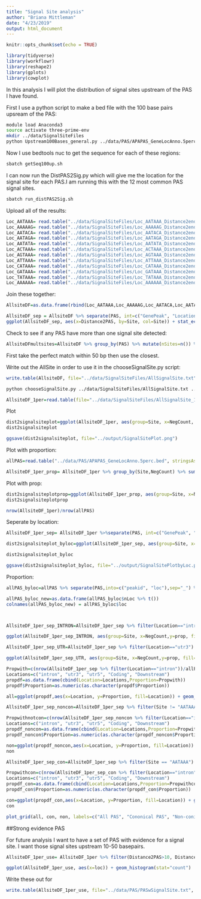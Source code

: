 ```yaml
---
title: "Signal Site analysis"
author: "Briana Mittleman"
date: "4/23/2019"
output: html_document
---
```


```r
knitr::opts_chunk$set(echo = TRUE)
```


```r
library(tidyverse)
library(workflowr)
library(reshape2)
library(gplots)
library(cowplot)
```

In this analysis I will plot the distribution of signal sites upstream of the PAS I have found. 


First I use a python script to make a bed file with the 100 base pairs upsream of the PAS:

```bash
module load Anaconda3
source activate three-prime-env
mkdir ../data/SignalSiteFiles
python Upstream100Bases_general.py ../data/PAS/APAPAS_GeneLocAnno.5perc.bed ../data/SignalSiteFiles/APAPAS_100up.bed
```


Now I use bedtools nuc to get the sequence for each of these regions:  
```bash
sbatch getSeq100up.sh 
```

I can now run the DistPAS2Sig.py which will give me the location for the signal site for each PAS.I am running this with the 12 most common PAS signal sites. 

```bash
sbatch run_distPAS2Sig.sh
```

Upload all of the results:

```r
Loc_AATAAA= read.table("../data/SignalSiteFiles/Loc_AATAAA_Distance2end.txt", header=F, col.names =c( "PAS", "Distance2PAS")) %>% mutate(Site="AATAAA")
Loc_AAAAAG= read.table("../data/SignalSiteFiles/Loc_AAAAAG_Distance2end.txt", header=F, col.names =c( "PAS", "Distance2PAS")) %>% mutate(Site="AAAAAG")
Loc_AATACA= read.table("../data/SignalSiteFiles/Loc_AATACA_Distance2end.txt", header=F, col.names =c( "PAS", "Distance2PAS")) %>% mutate(Site="AATACA")
Loc_AATAGA= read.table("../data/SignalSiteFiles/Loc_AATAGA_Distance2end.txt", header=F, col.names =c( "PAS", "Distance2PAS")) %>% mutate(Site="AATAGA")
Loc_AATATA= read.table("../data/SignalSiteFiles/Loc_AATATA_Distance2end.txt", header=F, col.names =c( "PAS", "Distance2PAS")) %>% mutate(Site="AATATA")
Loc_ACTAAA= read.table("../data/SignalSiteFiles/Loc_ACTAAA_Distance2end.txt", header=F, col.names =c( "PAS", "Distance2PAS")) %>% mutate(Site="ACTAAA")
Loc_AGTAAA= read.table("../data/SignalSiteFiles/Loc_AGTAAA_Distance2end.txt", header=F, col.names =c( "PAS", "Distance2PAS")) %>% mutate(Site="AGTAAA")
Loc_ATTAAA= read.table("../data/SignalSiteFiles/Loc_ATTAAA_Distance2end.txt", header=F, col.names =c( "PAS", "Distance2PAS")) %>% mutate(Site="ATTAAA")
Loc_CATAAA= read.table("../data/SignalSiteFiles/Loc_CATAAA_Distance2end.txt", header=F, col.names =c( "PAS", "Distance2PAS")) %>% mutate(Site="CATAAA")
Loc_GATAAA= read.table("../data/SignalSiteFiles/Loc_GATAAA_Distance2end.txt", header=F, col.names =c( "PAS", "Distance2PAS")) %>% mutate(Site="GATAAA")
Loc_TATAAA= read.table("../data/SignalSiteFiles/Loc_TATAAA_Distance2end.txt", header=F, col.names =c( "PAS", "Distance2PAS")) %>% mutate(Site="TATAAA")
Loc_AAAAAA= read.table("../data/SignalSiteFiles/Loc_AAAAAA_Distance2end.txt", header=F, col.names =c( "PAS", "Distance2PAS")) %>% mutate(Site="AAAAAA")
```

Join these together:  

```r
AllsiteDF=as.data.frame(rbind(Loc_AATAAA,Loc_AAAAAG,Loc_AATACA,Loc_AATAGA,Loc_AATATA,Loc_ACTAAA,Loc_AGTAAA,Loc_ATTAAA, Loc_GATAAA,Loc_TATAAA,Loc_CATAAA, Loc_AAAAAA))
```



```r

AllsiteDF_sep = AllsiteDF %>% separate(PAS, int=c("GenePeak", "Location"), sep="_")
ggplot(AllsiteDF_sep, aes(x=Distance2PAS, by=Site, col=Site)) + stat_ecdf() + facet_wrap(~Location)


```

Check to see if any PAS have more than one signal site detected:

```r
AllsiteDFmultsites=AllsiteDF %>% group_by(PAS) %>% mutate(nSites=n()) %>% filter(nSites>1)
```
First take the perfect match within 50 bp then use the closest. 

Write out the AllSite in order to use it in the chooseSignalSite.py script:  

```r
write.table(AllsiteDF, file="../data/SignalSiteFiles/AllSignalSite.txt", quote=F, col.names = F, row.names = F, sep="\t")
```


```bash
python chooseSignalSite.py ../data/SignalSiteFiles/AllSignalSite.txt ../data/SignalSiteFiles/AllSignalSite_1perPAS.txt
```

```r
AllsiteDF_1per=read.table(file="../data/SignalSiteFiles/AllSignalSite_1perPAS.txt", col.names = colnames(AllsiteDF)) %>% mutate(NegCount=-1*as.integer(as.character(Distance2PAS)))
```

Plot

```r
dist2signalsiteplot=ggplot(AllsiteDF_1per, aes(group=Site, x=NegCount, fill=Site)) + geom_histogram(position="stack",bins=50 ) + labs(x="Distance from PAS", y="N annotated Sites", title="Location of annotated signal sites")
dist2signalsiteplot

ggsave(dist2signalsiteplot, file="../output/SignalSitePlot.png")
```
Plot with proportion:  
```r
allPAS=read.table("../data/PAS/APAPAS_GeneLocAnno.5perc.bed", stringsAsFactors = F, col.names = c("chr","start","end","PAS","score","strand"))

AllsiteDF_1per_prop= AllsiteDF_1per %>% group_by(Site,NegCount) %>% summarise(CountperPos=n()) %>% mutate(TotCount=sum(CountperPos),prop=CountperPos/nrow(allPAS))
```

Plot with prop:
```r
dist2signalsiteplotprop=ggplot(AllsiteDF_1per_prop, aes(group=Site, x=NegCount,y=prop, fill=Site)) + geom_histogram(position="stack",bins=50,stat="identity" ) + labs(x="Distance from PAS", y="Proportion of annotated Sites", title="Location of annotated signal sites",fill="Site Sequence") 
dist2signalsiteplotprop
```
```r
nrow(AllsiteDF_1per)/nrow(allPAS) 
```


Seperate by location:

```r
AllsiteDF_1per_sep= AllsiteDF_1per %>%separate(PAS, int=c("GenePeak", "Location"), sep="_")
```

```r
dist2signalsiteplot_byloc=ggplot(AllsiteDF_1per_sep, aes(group=Site, x=NegCount, fill=Site)) + geom_histogram(position="stack",bins=50 ) + labs(x="Distance from PAS", y="N annotated Sites", title="Location of annotated signal sites") + facet_wrap(~Location)

dist2signalsiteplot_byloc

ggsave(dist2signalsiteplot_byloc, file="../output/SignalSitePlotbyLoc.png")
```
Proportion:  
```r
allPAS_byloc=allPAS %>% separate(PAS,into=c("peakid", "loc"),sep="_") %>% group_by(loc) %>% summarise(nLoc=n())

allPAS_byloc_new=as.data.frame(allPAS_byloc$nLoc %>% t())
colnames(allPAS_byloc_new) = allPAS_byloc$loc



AllsiteDF_1per_sep_INTRON=AllsiteDF_1per_sep %>% filter(Location=="intron") %>%  group_by(Site,NegCount) %>% summarise(CountperPos=n()) %>% mutate(TotCount=sum(CountperPos),prop=CountperPos/(allPAS_byloc_new$intron))

ggplot(AllsiteDF_1per_sep_INTRON, aes(group=Site, x=NegCount,y=prop, fill=Site)) + geom_histogram(position="stack",bins=5, stat="identity" ) + labs(x="Distance from PAS", y="Propotion of Intron annotated Sites", title="Location of annotated signal sites") 
```
```r
AllsiteDF_1per_sep_UTR=AllsiteDF_1per_sep %>% filter(Location=="utr3") %>%  group_by(Site,NegCount) %>% summarise(CountperPos=n()) %>% mutate(TotCount=sum(CountperPos),prop=CountperPos/(allPAS_byloc_new$intron))

ggplot(AllsiteDF_1per_sep_UTR, aes(group=Site, x=NegCount,y=prop, fill=Site)) + geom_histogram(position="stack", stat="identity" ) + labs(x="Distance from PAS", y="Propotion of UTR annotated Sites", title="Location of annotated signal sites in UTR") 
```

```r
Propwith=c(nrow(AllsiteDF_1per_sep %>% filter(Location=="intron"))/allPAS_byloc_new$intron,nrow(AllsiteDF_1per_sep %>% filter(Location=="utr3"))/allPAS_byloc_new$utr3,nrow(AllsiteDF_1per_sep %>% filter(Location=="utr5"))/allPAS_byloc_new$utr5,nrow(AllsiteDF_1per_sep %>% filter(Location=="cds"))/allPAS_byloc_new$cds,nrow(AllsiteDF_1per_sep %>% filter(Location=="end"))/allPAS_byloc_new$end)
Locations=c("intron", "utr3", "utr5", "Coding", "Downstream")
propdf=as.data.frame(cbind(Location=Locations,Proportion=Propwith))
propdf$Proportion=as.numeric(as.character(propdf$Proportion))

all=ggplot(propdf,aes(x=Location, y=Proportion, fill=Location)) + geom_bar(stat="identity") + theme(axis.text.x = element_text(angle = 90, hjust = 1))
```

```r
AllsiteDF_1per_sep_noncon=AllsiteDF_1per_sep %>% filter(Site != "AATAAA")

Propwithnotcon=c(nrow(AllsiteDF_1per_sep_noncon %>% filter(Location=="intron"))/allPAS_byloc_new$intron,nrow(AllsiteDF_1per_sep_noncon %>% filter(Location=="utr3"))/allPAS_byloc_new$utr3,nrow(AllsiteDF_1per_sep_noncon %>% filter(Location=="utr5"))/allPAS_byloc_new$utr5,nrow(AllsiteDF_1per_sep_noncon %>% filter(Location=="cds"))/allPAS_byloc_new$cds,nrow(AllsiteDF_1per_sep_noncon %>% filter(Location=="end"))/allPAS_byloc_new$end)
Locations=c("intron", "utr3", "utr5", "Coding", "Downstream")
propdf_noncon=as.data.frame(cbind(Location=Locations,Proportion=Propwithnotcon))
propdf_noncon$Proportion=as.numeric(as.character(propdf_noncon$Proportion))

non=ggplot(propdf_noncon,aes(x=Location, y=Proportion, fill=Location)) + geom_bar(stat="identity")+theme(axis.text.x = element_text(angle = 90, hjust = 1))
non
```
```r
AllsiteDF_1per_sep_con=AllsiteDF_1per_sep %>% filter(Site == "AATAAA")

Propwithcon=c(nrow(AllsiteDF_1per_sep_con %>% filter(Location=="intron"))/allPAS_byloc_new$intron,nrow(AllsiteDF_1per_sep_con %>% filter(Location=="utr3"))/allPAS_byloc_new$utr3,nrow(AllsiteDF_1per_sep_con %>% filter(Location=="utr5"))/allPAS_byloc_new$utr5,nrow(AllsiteDF_1per_sep_con %>% filter(Location=="cds"))/allPAS_byloc_new$cds,nrow(AllsiteDF_1per_sep_con %>% filter(Location=="end"))/allPAS_byloc_new$end)
Locations=c("intron", "utr3", "utr5", "Coding", "Downstream")
propdf_con=as.data.frame(cbind(Location=Locations,Proportion=Propwithcon))
propdf_con$Proportion=as.numeric(as.character(propdf_con$Proportion))

con=ggplot(propdf_con,aes(x=Location, y=Proportion, fill=Location)) + geom_bar(stat="identity")+ theme(axis.text.x = element_text(angle = 90, hjust = 1))
con
```


```r
plot_grid(all, con, non, labels=c("All PAS", "Cononical PAS", "Non-conical PAS"))
```


##Strong evidence PAS  

For future analysis I want to have a set of PAS with evidence for a signal site.  I want those signal sites upstream 10-50 basepairs.

```r
AllsiteDF_1per_use= AllsiteDF_1per %>% filter(Distance2PAS>10, Distance2PAS<50) %>% separate(PAS,into=c("peakid", "loc"),sep="_") %>% separate(peakid,into=c("Peaknum", "gene"),sep=":") %>% mutate(PAS=paste("peak", Peaknum, sep="")) %>% dplyr::rename("UpstreamDist"=NegCount) %>%  select(PAS, gene, loc, Site, UpstreamDist)
``` 


```r
ggplot(AllsiteDF_1per_use, aes(x=loc)) + geom_histogram(stat="count")
```

Write these out for 
```r
write.table(AllsiteDF_1per_use, file="../data/PAS/PASwSignalSite.txt", col.names = T, row.names = F, quote = F, sep="\t")
```

